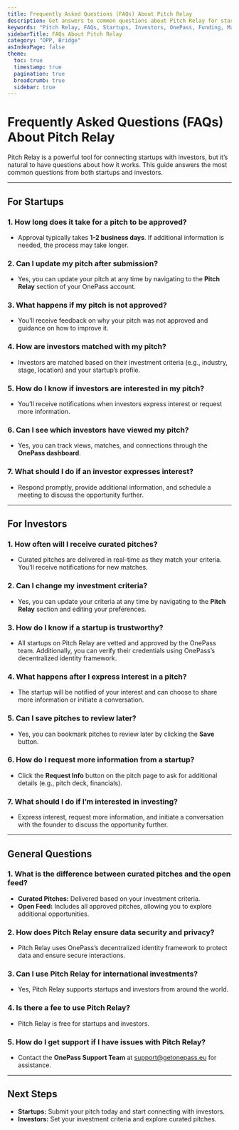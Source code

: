 ```yaml
---
title: Frequently Asked Questions (FAQs) About Pitch Relay
description: Get answers to common questions about Pitch Relay for startups and investors.
keywords: "Pitch Relay, FAQs, Startups, Investors, OnePass, Funding, Matchmaking"
sidebarTitle: FAQs About Pitch Relay
category: "OPP, Bridge"
asIndexPage: false
theme:
  toc: true
  timestamp: true
  pagination: true
  breadcrumb: true
  sidebar: true
---
```


# Frequently Asked Questions (FAQs) About Pitch Relay

Pitch Relay is a powerful tool for connecting startups with investors, but it’s natural to have questions about how it works. This guide answers the most common questions from both startups and investors.  

---

## For Startups

### 1. How long does it take for a pitch to be approved?

- Approval typically takes **1-2 business days**. If additional information is needed, the process may take longer.  

### 2. Can I update my pitch after submission?

- Yes, you can update your pitch at any time by navigating to the **Pitch Relay** section of your OnePass account.  

### 3. What happens if my pitch is not approved?

- You’ll receive feedback on why your pitch was not approved and guidance on how to improve it.  

### 4. How are investors matched with my pitch?

- Investors are matched based on their investment criteria (e.g., industry, stage, location) and your startup’s profile.  

### 5. How do I know if investors are interested in my pitch?

- You’ll receive notifications when investors express interest or request more information.  

### 6. Can I see which investors have viewed my pitch?

- Yes, you can track views, matches, and connections through the **OnePass dashboard**.  

### 7. What should I do if an investor expresses interest?

- Respond promptly, provide additional information, and schedule a meeting to discuss the opportunity further.  

---

## For Investors

### 1. How often will I receive curated pitches?

- Curated pitches are delivered in real-time as they match your criteria. You’ll receive notifications for new matches.  

### 2. Can I change my investment criteria?

- Yes, you can update your criteria at any time by navigating to the **Pitch Relay** section and editing your preferences.  

### 3. How do I know if a startup is trustworthy?

- All startups on Pitch Relay are vetted and approved by the OnePass team. Additionally, you can verify their credentials using OnePass’s decentralized identity framework.  

### 4. What happens after I express interest in a pitch?

- The startup will be notified of your interest and can choose to share more information or initiate a conversation.  

### 5. Can I save pitches to review later?

- Yes, you can bookmark pitches to review later by clicking the **Save** button.  

### 6. How do I request more information from a startup?

- Click the **Request Info** button on the pitch page to ask for additional details (e.g., pitch deck, financials).  

### 7. What should I do if I’m interested in investing?

- Express interest, request more information, and initiate a conversation with the founder to discuss the opportunity further.  

---

## General Questions

### 1. What is the difference between curated pitches and the open feed?

- **Curated Pitches:** Delivered based on your investment criteria.  
- **Open Feed:** Includes all approved pitches, allowing you to explore additional opportunities.  

### 2. How does Pitch Relay ensure data security and privacy?

- Pitch Relay uses OnePass’s decentralized identity framework to protect data and ensure secure interactions.  

### 3. Can I use Pitch Relay for international investments?

- Yes, Pitch Relay supports startups and investors from around the world.  

### 4. Is there a fee to use Pitch Relay?

- Pitch Relay is free for startups and investors.  

### 5. How do I get support if I have issues with Pitch Relay?

- Contact the **OnePass Support Team** at [support@getonepass.eu](mailto:support@getonepass.eu) for assistance.  

---

## Next Steps

- **Startups:** Submit your pitch today and start connecting with investors.  
- **Investors:** Set your investment criteria and explore curated pitches.  
